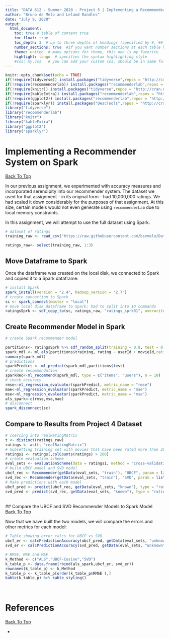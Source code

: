 ```yaml
---
title: "DATA 612 - Summer 2020 - Project 5 | Implementing a Recommender System on Spark"
author: "Bruno de Melo and Leland Randles"
date: "July 9, 2020"
output: 
  html_document:
    toc: true # table of content true
    toc_float: true
    toc_depth: 3  # up to three depths of headings (specified by #, ## and ###)
    number_sections: true  #if you want number sections at each table header
    theme: united  # many options for theme, this one is my favorite
    highlight: tango  # specifies the syntax highlighting style
    #css: my.css   # you can add your custom css, should be in same folder
---
```


```r
knitr::opts_chunk$set(echo = TRUE)
if(!require(tidyverse)) install.packages("tidyverse",repos = "http://cran.us.r-project.org")
if(!require(recommenderlab)) install.packages("recommenderlab",repos = "http://cran.us.r-project.org")
if(!require(knitr)) install.packages("tidyverse",repos = "http://cran.us.r-project.org")
if(!require(kableExtra)) install.packages("recommenderlab",repos = "http://cran.us.r-project.org")
if(!require(ggplot2)) install.packages("recommenderlab",repos = "http://cran.us.r-project.org")
if(!require(sparklyr)) install.packages("DescTools",repos = "http://cran.us.r-project.org")
library("tidyverse")
library("recommenderlab")
library("knitr")
library("kableExtra")
library("ggplot2")
library("sparklyr")
```

# Implementing a Recommender System on Spark
<a href="#top"> Back To Top </a>  
  
In our previous assignment, we experimented with accuracy measures and incorporated serendipity into our recommender system. The dataset we used for that assignment - in its original form - had 10,000,000 ratings. We had scaled it down considerably for the purposes of that assignment. At this size, certain models would not even generate using `recommenderLab` due to local memory constraints.  
  
In this assignment, we will attempt to use the full dataset using Spark.  
  
```r
# dataset of ratings
training_raw <- read_csv("https://raw.githubusercontent.com/bsvmelo/Data612-Summer-2020/master/Project_4/training_subset.csv") %>% data.frame()

ratings_raw<- select(training_raw, 1:3)
```  
  
## Move Dataframe to Spark 
  
Once the dataframe was created on the local disk, we connected to Spark and copied it to a Spark dataframe:  
  
```r
# install Spark
spark_install(version = "2.4", hadoop_version = "2.7")
# create connection to Spark
sc <- spark_connect(master = "local")  
# move local disk dataframe to Spark; had to split into 10 commands
ratingsSprk <- sdf_copy_to(sc, ratings_raw, "ratings_sprk01", overwrite = TRUE)

```  
  
## Create Recommender Model in Spark  
  
```r
# create Spark recommender model

partitions<- ratingsSprk %>% sdf_random_split(training = 0.8, test = 0.2, seed = 137)
spark_mdl <- ml_als(partitions$training, rating ~ userId + movieId,rating_col = "rating", user_col = "userId", item_col = "movieId", cold_start_strategy = "drop")
summary(spark_mdl)
# predictions
sparkPredict <- ml_predict(spark_mdl,partitions$test)
# create recommendation
sparkRec<-ml_recommend(spark_mdl, type = c("items", "users"), n = 10)
# check accuracy
rmse<-ml_regression_evaluator(sparkPredict, metric_name = "rmse")
mae<-ml_regression_evaluator(sparkPredict, metric_name = "mae")
mse<-ml_regression_evaluator(sparkPredict, metric_name = "mse")
als_spark<-c(rmse,mse,mae)
# disconnect
spark_disconnect(sc)
```
  
## Compare to Results from Project 4 Dataset
  

  
```r
# coercing into realRatingMatrix
t <- distinct(ratings_raw)
ratings <- as(t, "realRatingMatrix")
# Subsetting training set with movies that have been rated more than 200 times
ratings1 <- ratings[,colCounts(ratings) > 200]
# create evaluation scheme
eval_sets <- evaluationScheme(data = ratings1, method = "cross-validation", k = 4, given = 5, goodRating = 3)
# build UBCF model and SVD model
ubcf_rec <- Recommender(getData(eval_sets, "train"), "UBCF", param = list(normalize = "center", method = "cosine"))
svd_rec <- Recommender(getData(eval_sets, "train"), "SVD", param = list(normalize = "center", k = 10))
# Make predictions with each model
ubcf_pred <- predict(ubcf_rec, getData(eval_sets, "known"), type = "ratings")
svd_pred <- predict(svd_rec, getData(eval_sets, "known"), type = "ratings")
```  
  
<br>
## Compare the UBCF and SVD Recommender Models to Spark Model
<a href="#top"> Back To Top </a>  
  
Now that we have built the two models, we will compare the errors and other metrics for each model:  

```r
# Table showing error calcs for UBCF vs SVD
ubcf_er <- calcPredictionAccuracy(ubcf_pred, getData(eval_sets, "unknown"))
svd_er <- calcPredictionAccuracy(svd_pred, getData(eval_sets, "unknown"))

# RMSE, MSE and MAE
k_Method <- c("ALS","UBCF-Cosine","SVD")
k_table_p <- data.frame(rbind(als_spark,ubcf_er, svd_er)) 
rownames(k_table_p) <- k_Method
k_table_p <- k_table_p[order(k_table_p$RMSE ),]
kable(k_table_p) %>% kable_styling()
```   
  
<br>

# References
<a href="#top"> Back To Top </a>

* 